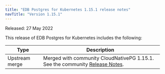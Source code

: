 ```yaml
---
title: "EDB Postgres for Kubernetes 1.15.1 release notes"
navTitle: "Version 1.15.1"
---
```


Released: 27 May 2022

This release of EDB Postgres for Kubernetes includes the following:

| Type           | Description                                                                                                                        |
| -------------- | ---------------------------------------------------------------------------------------------------------------------------------- |
| Upstream merge | Merged with community CloudNativePG 1.15.1. See the community [Release Notes](https://cloudnative-pg.io/documentation/1.15/release_notes/#version-1151). |

